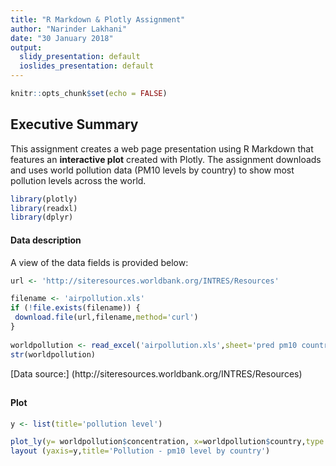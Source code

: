 ```yaml
---
title: "R Markdown & Plotly Assignment"
author: "Narinder Lakhani"
date: "30 January 2018"
output:
  slidy_presentation: default
  ioslides_presentation: default
---
```


```r
knitr::opts_chunk$set(echo = FALSE)
```


## Executive Summary

This assignment creates a web page presentation using R Markdown that features an **interactive plot** created with Plotly. The assignment downloads and uses world pollution data (PM10 levels by country) to show most pollution levels across the world. 

```r
library(plotly)
library(readxl)
library(dplyr)
```

#### Data description  


A view of the data fields is provided below:

```r

url <- 'http://siteresources.worldbank.org/INTRES/Resources'

filename <- 'airpollution.xls'
if (!file.exists(filename)) {
 download.file(url,filename,method='curl')
}
 
worldpollution <- read_excel('airpollution.xls',sheet='pred pm10 country',skip=5)
str(worldpollution)

```

    
[Data source:] (http://siteresources.worldbank.org/INTRES/Resources)


## 
#### Plot

```r

y <- list(title='pollution level')

plot_ly(y= worldpollution$concentration, x=worldpollution$country,type = "scatter",color=worldpollution$concentration,size=worldpollution$concentration) %>%
layout (yaxis=y,title='Pollution - pm10 level by country')


```
  
  

